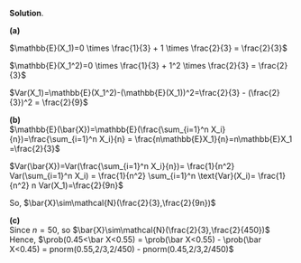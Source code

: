 \color{blue}

**Solution**.  

**(a)** 

$\mathbb{E}(X_1)=0 \times \frac{1}{3} + 1 \times \frac{2}{3} = \frac{2}{3}$

$\mathbb{E}(X_1^2)=0 \times \frac{1}{3} + 1^2 \times \frac{2}{3} = \frac{2}{3}$

$Var(X_1)=\mathbb{E}(X_1^2)-(\mathbb{E}(X_1))^2=\frac{2}{3} - (\frac{2}{3})^2 = \frac{2}{9}$
  
  
**(b)**  
$\mathbb{E}(\bar{X})=\mathbb{E}(\frac{\sum_{i=1}^n X_i}{n})=\frac{\sum_{i=1}^n X_i}{n} = \frac{n\mathbb{E}X_1}{n}=n\mathbb{E}X_1 =\frac{2}{3}$

$Var(\bar{X})=Var(\frac{\sum_{i=1}^n X_i}{n})= \frac{1}{n^2} Var(\sum_{i=1}^n X_i) = \frac{1}{n^2} \sum_{i=1}^n \text{Var}(X_i)= \frac{1}{n^2} n Var(X_1)=\frac{2}{9n}$

So, $\bar{X}\sim\mathcal{N}(\frac{2}{3},\frac{2}{9n})$
  
  
**(c) **  
Since $n=50$, so $\bar{X}\sim\mathcal{N}(\frac{2}{3},\frac{2}{450})$  
Hence, $\prob(0.45<\bar X<0.55) = \prob(\bar X<0.55) - \prob(\bar X<0.45) = pnorm(0.55,2/3,2/450) - pnorm(0.45,2/3,2/450)$

\color{black}